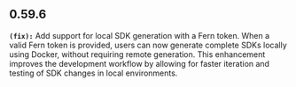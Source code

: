 ## 0.59.6
**`(fix):`** Add support for local SDK generation with a Fern token. When a valid Fern token is provided, 
users can now generate complete SDKs locally using Docker, without requiring remote generation. 
This enhancement improves the development workflow by allowing for faster iteration and testing 
of SDK changes in local environments.


